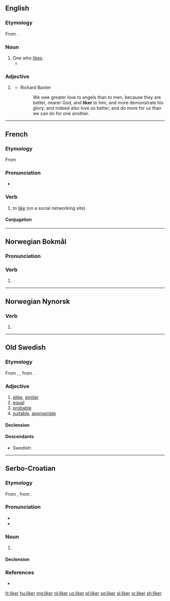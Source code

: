 {{also|likér}}
==English==

===Etymology===
From {{suffix|like|er|lang=en}}.

===Noun===
{{en-noun}}

# One who [[like]]s.
#* {{quote-journal|date=May 10, 2009|author=David Segal|title=Scammed? Rebuffed? Ignored? Read On|work=New York Times|url=http://www.nytimes.com/2009/05/10/your-money/10haggler.html
|passage=Traditionally, the rebate offers a price cut to anyone willing to endure a certain amount of hassle; it’s an inducement that separates the casual bargain '''likers''' from the ardent bargain lovers.}}

===Adjective===
{{head|en|adjective comparative form}}

# {{lb|en|archaic}} {{en-comparative of|like}}
#* Richard Baxter
#*: We owe greater love to angels than to men, because they are better, nearer God, and '''liker''' to him, and more demonstrate his glory; and indeed also love us better, and do more for us than we can do for one another.

----

==French==

===Etymology===
From {{etyl|en|fr}} {{m|en|like}}

===Pronunciation===
* {{IPA|/laj.ke/|lang=fr}}

===Verb===
{{fr-verb}}

# {{lb|fr|Internet}} to [[like]] (on a social networking site)

====Conjugation====
{{fr-conj-auto}}

----

==Norwegian Bokmål==

===Pronunciation===
{{rfp|lang=nb}}

===Verb===
{{head|nb|verb form}}

# {{present tense of|like|lang=nb}}

----
==Norwegian Nynorsk==

===Verb===
{{head|nn|verb form}}

# {{form of|present tense|like|lang=nn}}
----

==Old Swedish==

===Etymology===
From {{inh|gmq-osw|non|líkr}}, {{m|non|glíkr}}, from {{inh|gmq-osw|gem-pro|*galīkaz}}.

===Adjective===
{{head|gmq-osw|adjective|head=līker}}

# [[alike]], [[similar]]
# [[equal]]
# [[probable]]
# [[suitable]], [[appropriate]]

====Declension====
{{gmq-osw-decl-adj-strong|līk}}
{{gmq-osw-decl-adj-weak|līk}}

====Descendants====
* Swedish: {{l|sv|lik}}

----

==Serbo-Croatian==

===Etymology===
From {{etyl|fr|sh}} {{m|fr|liqueur}}, from {{etyl|la|sh}} {{m|la|liquor||liquid}}.

===Pronunciation===
* {{IPA|/lǐkeːr/|lang=sh}}
* {{hyphenation|li|ker|lang=sh}}

===Noun===
{{sh-noun|g=m|head=lìkēr}}

# {{l|en|liqueur}}

====Declension====
{{sh-decl-noun
|lìkēr|likeri
|likéra|likera
|likeru|likerima
|liker|likere
|likeru|likeri
|likeru|likerima
|likerom|likerima
}}

===References===
* {{R:sh:HJP|e19uWhg%3D}}

[[fr:liker]]
[[hu:liker]]
[[mg:liker]]
[[nl:liker]]
[[uz:liker]]
[[pl:liker]]
[[sq:liker]]
[[sl:liker]]
[[sr:liker]]
[[sh:liker]]